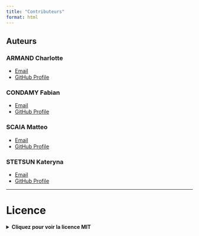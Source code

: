 ```yaml
---
title: "Contributeurs"
format: html
---
```


## Auteurs

### **ARMAND Charlotte**
- [Email](mailto:charlotte.armand@etu.umontpellier.fr)
- [GitHub Profile](https://github.com/CharlotteARMAND)

### **CONDAMY Fabian**
- [Email](mailto:fabian.condamy@etu.umontpellier.fr)
- [GitHub Profile](https://github.com/FabianCondamy)

### **SCAIA Matteo**
- [Email](mailto:matteo.scaia@etu.umontpellier.fr)
- [GitHub Profile](https://github.com/mscaia)

### **STETSUN Kateryna**
- [Email](mailto:kateryna.stetsun@etu.umontpellier.fr)
- [GitHub Profile](https://github.com/KatyaStetsun)

---

# Licence

<details>
<summary><strong>Cliquez pour voir la licence MIT</strong></summary>

© 2024 **Charlotte Armand**, **Fabian Condamy**, **Matteo Scaia**, **Kateryna Stetsun**

---

Par la présente, il est accordé, gratuitement, à toute personne obtenant une copie de ce logiciel et des fichiers de documentation associés (le « Logiciel »), le droit de traiter le Logiciel sans restriction, y compris, sans limitation, les droits suivants :

- Utiliser
- Copier
- Modifier
- Fusionner
- Publier
- Distribuer
- Sous-licencier
- Et/ou vendre des copies du Logiciel

et de permettre aux personnes auxquelles le Logiciel est fourni de le faire, sous réserve des conditions suivantes :

> **L'avis de copyright ci-dessus et cet avis de permission doivent être inclus dans toutes les copies ou portions substantielles du Logiciel.**

---

### Avertissement
Le logiciel est fourni **"tel quel"**, sans garantie d'aucune sorte, expresse ou implicite, y compris mais sans se limiter aux garanties de qualité marchande, d'adaptabilité à un usage particulier et de non-contrefaçon. En aucun cas, les auteurs ou détenteurs de droits d'auteur ne pourront être tenus responsables de toute réclamation, dommage ou autre responsabilité, qu'elle soit dans le cadre d'un contrat, d'un délit ou autre, découlant de, ou en relation avec, le logiciel ou l'utilisation ou autres transactions dans le logiciel.

</details>